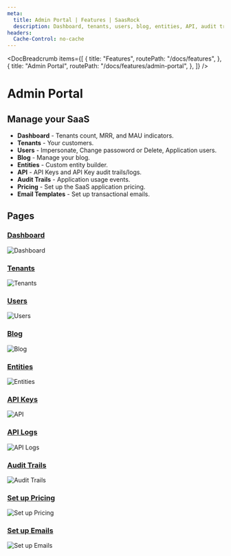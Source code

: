 ```yaml
---
meta:
  title: Admin Portal | Features | SaasRock
  description: Dashboard, tenants, users, blog, entities, API, audit trails, pricing plans and email templates
headers:
  Cache-Control: no-cache
---
```



<DocBreadcrumb
  items={[
    {
      title: "Features",
      routePath: "/docs/features",
    },
    {
      title: "Admin Portal",
      routePath: "/docs/features/admin-portal",
    },
  ]}
/>

# Admin Portal

## Manage your SaaS

- **Dashboard** - Tenants count, MRR, and MAU indicators.
- **Tenants** - Your customers.
- **Users** - Impersonate, Change passoword or Delete, Application users.
- **Blog** - Manage your blog.
- **Entities** - Custom entity builder.
- **API** - API Keys and API Key audit trails/logs.
- **Audit Trails** - Application usage events.
- **Pricing** - Set up the SaaS application pricing.
- **Email Templates** - Set up transactional emails.

## Pages

### [Dashboard](/admin/dashboard)

<img
  class="bg-gray-100 border-gray-500 border-2 border-dashed rounded-lg object-cover h-95"
  src="https://yahooder.sirv.com/saasrock/features/admin-portal/dashboard.png"
  alt="Dashboard"
/>

### [Tenants](/admin/tenants)

<img
  class="bg-gray-100 border-gray-500 border-2 border-dashed rounded-lg object-cover h-95"
  src="https://yahooder.sirv.com/saasrock/features/admin-portal/tenants.png"
  alt="Tenants"
/>

### [Users](/admin/users)

<img
  class="bg-gray-100 border-gray-500 border-2 border-dashed rounded-lg object-cover h-95"
  src="https://yahooder.sirv.com/saasrock/features/admin-portal/users.png"
  alt="Users"
/>

### [Blog](/admin/blog)

<img
  class="bg-gray-100 border-gray-500 border-2 border-dashed rounded-lg object-cover h-95"
  src="https://yahooder.sirv.com/saasrock/features/admin-portal/blog.png"
  alt="Blog"
/>

### [Entities](/admin/entities)

<img
  class="bg-gray-100 border-gray-500 border-2 border-dashed rounded-lg object-cover h-95"
  src="https://yahooder.sirv.com/saasrock/features/admin-portal/entities.png"
  alt="Entities"
/>

### [API Keys](/admin/api/keys)

<img
  class="bg-gray-100 border-gray-500 border-2 border-dashed rounded-lg object-cover h-95"
  src="https://yahooder.sirv.com/saasrock/features/admin-portal/api-keys.png"
  alt="API"
/>

### [API Logs](/admin/api/logs)

<img
  class="bg-gray-100 border-gray-500 border-2 border-dashed rounded-lg object-cover h-95"
  src="https://yahooder.sirv.com/saasrock/features/admin-portal/api-logs.png"
  alt="API Logs"
/>

### [Audit Trails](/admin/audit-trails)

<img
  class="bg-gray-100 border-gray-500 border-2 border-dashed rounded-lg object-cover h-95"
  src="https://yahooder.sirv.com/saasrock/features/admin-portal/audit-trails.png"
  alt="Audit Trails"
/>

### [Set up Pricing](/admin/setup/pricing)

<img
  class="bg-gray-100 border-gray-500 border-2 border-dashed rounded-lg object-cover h-95"
  src="https://yahooder.sirv.com/saasrock/features/admin-portal/setup-pricing.png"
  alt="Set up Pricing"
/>

### [Set up Emails](/admin/setup/emails)

<img
  class="bg-gray-100 border-gray-500 border-2 border-dashed rounded-lg object-cover h-95"
  src="https://yahooder.sirv.com/saasrock/features/admin-portal/setup-emails.png"
  alt="Set up Emails"
/>
